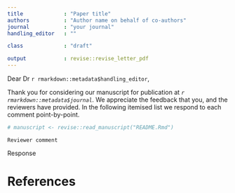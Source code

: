 ```yaml
---
title             : "Paper title"
authors           : "Author name on behalf of co-authors"
journal           : "your journal"
handling_editor   : ""

class             : "draft"

output            : revise::revise_letter_pdf
---
```


Dear Dr `r rmarkdown::metadata$handling_editor`,

Thank you for considering our manuscript for publication at _`r rmarkdown::metadata$journal`_. We appreciate the feedback that you, and the reviewers have provided. In the following itemised list we respond to each comment point-by-point.

```r
# manuscript <- revise::read_manuscript("README.Rmd")
```

```asis
Reviewer comment

```

Response

\clearpage

\Assignment{First Author}
\WorkInProgress
\Easy

# References {-}

::: {#refs custom-style="Bibliography"}
:::

